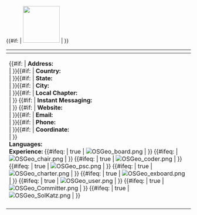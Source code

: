 
== {{{1}}} ==

{{#if: {{{11}}} | [[File:{{{11}}}|right|border|100px|{{{1}}}]] | }} {{{14}}}

{| 
|-
! style="width:60%" |  
|-
|{{#if: {{{3}}} | '''Address:''' {{{3}}} <br>| }}{{#if:{{{6}}} | '''Country:''' {{{6}}} <br>| }}{{#if:{{{5}}} | '''State:''' {{{5}}} <br>| }}{{#if:{{{4}}} | '''City:''' {{{4}}} <br>| }}{{#if:{{{7}}} | '''Local Chapter:''' {{{7}}} <br>| }} {{#if:{{{23}}} | '''Instant Messaging:''' {{{23}}} <br>| }} {{#if:{{{8}}} | '''Website:''' {{{8}}} <br>| }}{{#if:{{{9}}} | '''Email:''' {{{9}}} <br>| }}{{#if:{{{10}}} | '''Phone:''' {{{10}}} <br>| }}{{#if:{{{13}}} | '''Coordinate:''' {{{13}}} <br>| }} 
<br>
'''Languages:''' {{{12}}}
<br>
'''Experience:''' {{#ifeq: {{{15}}} | true | [[File:OSGeo board.png]] | }} {{#ifeq: {{{16}}} | [[File:OSGeo chair.png]] | }} {{#ifeq: {{{17}}} | true | [[File:OSGeo coder.png]] | }} {{#ifeq: {{{18}}} | true | [[File:OSGeo psc.png]] | }} {{#ifeq: {{{19}}} | true | [[File:OSGeo charter.png]] | }} {{#ifeq: {{{20}}} | true | [[File:OSGeo exboard.png]] | }} {{#ifeq: {{{21}}} | true | [[File:OSGeo user.png]] | }} {{#ifeq: {{{22}}} | true | [[File:OSGeo Committer.png]] | }} {{#ifeq: {{{23}}} | true | [[File:OSGeo SolKatz.png]] | }}
|
|{{#display_map: {{{13}}} |width=450|height=250|zoom=10|service=openlayers}}
|-
|}
<br>



